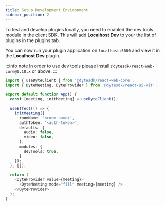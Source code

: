 ```yaml
---
title: Setup Development Environment
sidebar_position: 2
---
```


To test and develop plugins locally, you need to enabled the dev tools module in the client SDK. This will add **Localhost Dev** to your the list of plugins in the plugins tab. 

You can now run your plugin application on ` localhost:5000 ` and view it in the **Localhost Dev** plugin.


:::info note
In order to use dev tools please install `@dytesdk/react-web-core@0.10.x` or above.
:::

```ts
import { useDyteClient } from '@dytesdk/react-web-core';
import { DyteMeeting, DyteProvider } from '@dytesdk/react-ui-kit';

export default function App() {
  const [meeting, initMeeting] = useDyteClient();

  useEffect(() => {
    initMeeting({
      roomName: '<room-name>',
      authToken: '<auth-token>',
      defaults: {
        audio: false,
        video: false,
      },
      modules: {
        devTools: true,
      }
    });
  }, []);

  return (
    <DyteProvider value={meeting}>
      <DyteMeeting mode="fill" meeting={meeting} />
    </DyteProvider>
  );
}


```